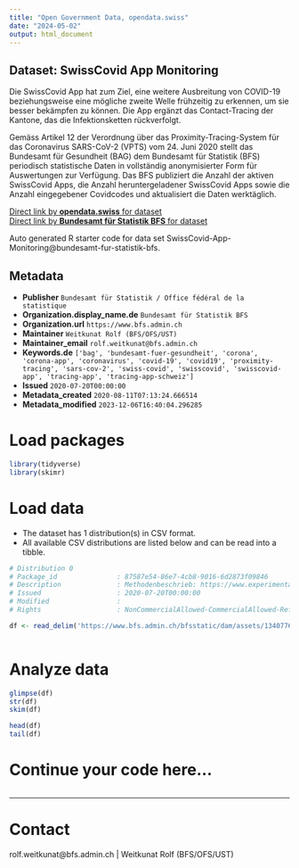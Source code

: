 ```yaml
---
title: "Open Government Data, opendata.swiss"
date: "2024-05-02"
output: html_document
---
```


## Dataset: SwissCovid App Monitoring

Die SwissCovid App hat zum Ziel, eine weitere Ausbreitung von COVID-19 beziehungsweise eine mögliche zweite Welle frühzeitig zu erkennen, um sie besser bekämpfen zu können. Die App ergänzt das Contact-Tracing der Kantone, das die Infektionsketten rückverfolgt.

Gemäss Artikel 12 der Verordnung über das Proximity-Tracing-System für das Coronavirus SARS-CoV-2 (VPTS) vom 24. Juni 2020 stellt das Bundesamt für Gesundheit (BAG) dem Bundesamt für Statistik (BFS) periodisch statistische Daten in vollständig anonymisierter Form für Auswertungen zur Verfügung. Das BFS publiziert die Anzahl der aktiven SwissCovid Apps, die Anzahl heruntergeladener SwissCovid Apps sowie die Anzahl eingegebener Covidcodes und aktualisiert die Daten werktäglich.

[Direct link by **opendata.swiss** for dataset](https://opendata.swiss/de/dataset/swisscovid-app-monitoring)<br>
[Direct link by **Bundesamt für Statistik BFS** for dataset](https://www.experimental.bfs.admin.ch/expstat/de/home/innovative-methoden/swisscovid-app-monitoring.html)

Auto generated R starter code for data set SwissCovid-App-Monitoring@bundesamt-fur-statistik-bfs.

## Metadata

- **Publisher** `Bundesamt für Statistik / Office fédéral de la statistique`
- **Organization.display_name.de** `Bundesamt für Statistik BFS`
- **Organization.url** `https://www.bfs.admin.ch`
- **Maintainer** `Weitkunat Rolf (BFS/OFS/UST)`
- **Maintainer_email** `rolf.weitkunat@bfs.admin.ch`
- **Keywords.de** `['bag', 'bundesamt-fuer-gesundheit', 'corona', 'corona-app', 'coronavirus', 'covid-19', 'covid19', 'proximity-tracing', 'sars-cov-2', 'swiss-covid', 'swisscovid', 'swisscovid-app', 'tracing-app', 'tracing-app-schweiz']`
- **Issued** `2020-07-20T00:00:00`
- **Metadata_created** `2020-08-11T07:13:24.666514`
- **Metadata_modified** `2023-12-06T16:40:04.296285`


# Load packages

```r

library(tidyverse)
library(skimr)

```

# Load data

-   The dataset has 1 distribution(s) in CSV format.
-   All available CSV distributions are listed below and can be read into a tibble.

```r

# Distribution 0
# Package_id               : 87587e54-86e7-4cb8-9016-6d2873f09846
# Description              : Methodenbeschrieb: https://www.experimental.bfs.admin.ch/expstat/de/home/innovative-methoden/swisscovid-app-monitoring.html
# Issued                   : 2020-07-20T00:00:00
# Modified                 : 
# Rights                   : NonCommercialAllowed-CommercialAllowed-ReferenceRequired

df <- read_delim('https://www.bfs.admin.ch/bfsstatic/dam/assets/13407769/master')



```

# Analyze data

```r

glimpse(df)
str(df)
skim(df)

head(df)
tail(df)

```

# Continue your code here...

```r

```

------------------------------------------------------------------------

# Contact

rolf.weitkunat@bfs.admin.ch | Weitkunat Rolf (BFS/OFS/UST)
